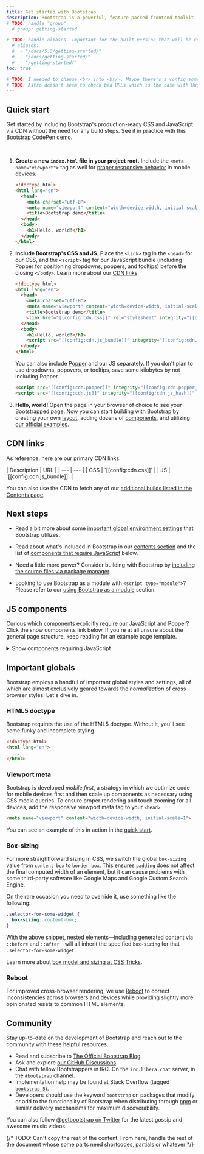 ```yaml
---
title: Get started with Bootstrap
description: Bootstrap is a powerful, feature-packed frontend toolkit. Build anything—from prototype to production—in minutes.
# TODO: handle "group"
  # group: getting-started

# TODO: handle aliases. Important for the built version that will be copied into GH Pages
  # aliases:
  #  - "/docs/5.3/getting-started/"
  #  - "/docs/getting-started/"
  #  - "/getting-started/"
toc: true

# TODO: I needed to change <br> into <br/>. Maybe there's a config somewhere to fix this behavior because <br>'s perfectly valid. It won't help if we can't copy/paste the .md documents as is from Bootstrap.
# TODO: Astro doesn't seem to check bad URLs which is the case with Hugo. Maybe something to configure somewhere?
---
```


## Quick start

Get started by including Bootstrap's production-ready CSS and JavaScript via CDN without the need for any build steps. See it in practice with this [Bootstrap CodePen demo](https://codepen.io/team/bootstrap/pen/qBamdLj).

<br/>

1. **Create a new `index.html` file in your project root.** Include the `<meta name="viewport">` tag as well for [proper responsive behavior](https://developer.mozilla.org/en-US/docs/Web/HTML/Viewport_meta_tag) in mobile devices.

   ```html
   <!doctype html>
   <html lang="en">
     <head>
       <meta charset="utf-8">
       <meta name="viewport" content="width=device-width, initial-scale=1">
       <title>Bootstrap demo</title>
     </head>
     <body>
       <h1>Hello, world!</h1>
     </body>
   </html>
   ```

2. **Include Bootstrap's CSS and JS.** Place the `<link>` tag in the `<head>` for our CSS, and the `<script>` tag for our JavaScript bundle (including Popper for positioning dropdowns, poppers, and tooltips) before the closing `</body>`. Learn more about our [CDN links](#cdn-links).

   ```html
   <!doctype html>
   <html lang="en">
     <head>
       <meta charset="utf-8">
       <meta name="viewport" content="width=device-width, initial-scale=1">
       <title>Bootstrap demo</title>
       <link href="[[config:cdn.css]]" rel="stylesheet" integrity="[[config:cdn.css_hash]]" crossorigin="anonymous">
     </head>
     <body>
       <h1>Hello, world!</h1>
       <script src="[[config:cdn.js_bundle]]" integrity="[[config:cdn.js_bundle_hash]]" crossorigin="anonymous"></script>
     </body>
   </html>
   ```

   You can also include [Popper](https://popper.js.org/) and our JS separately. If you don't plan to use dropdowns, popovers, or tooltips, save some kilobytes by not including Popper.

   ```html
   <script src="[[config:cdn.popper]]" integrity="[[config:cdn.popper_hash]]" crossorigin="anonymous"></script>
   <script src="[[config:cdn.js]]" integrity="[[config:cdn.js_hash]]" crossorigin="anonymous"></script>
   ```

3. **Hello, world!** Open the page in your browser of choice to see your Bootstrapped page. Now you can start building with Bootstrap by creating your own [layout]([[docsref:/layout/grid]]), adding dozens of [components]([[docsref:/components/buttons]]), and utilizing [our official examples]([[docsref:/examples]]).

## CDN links

As reference, here are our primary CDN links.

<BsTable>
| Description | URL |
| --- | --- |
| CSS | `[[config:cdn.css]]` |
| JS | `[[config:cdn.js_bundle]]` |
</BsTable>

You can also use the CDN to fetch any of our [additional builds listed in the Contents page]([[docsref:/getting-started/contents]]).

## Next steps

- Read a bit more about some [important global environment settings](#important-globals) that Bootstrap utilizes.

- Read about what's included in Bootstrap in our [contents section]([[docsref:/getting-started/contents/]]) and the list of [components that require JavaScript](#js-components) below.

- Need a little more power? Consider building with Bootstrap by [including the source files via package manager]([[docsref:/getting-started/download#package-managers]]).

- Looking to use Bootstrap as a module with `<script type="module">`? Please refer to our [using Bootstrap as a module]([[docsref:/getting-started/javascript#using-bootstrap-as-a-module]]) section.

## JS components

Curious which components explicitly require our JavaScript and Popper? Click the show components link below. If you're at all unsure about the general page structure, keep reading for an example page template.

<details>
<summary class="bd-summary-link mb-3">Show components requiring JavaScript</summary>
- Alerts for dismissing
- Buttons for toggling states and checkbox/radio functionality
- Carousel for all slide behaviors, controls, and indicators
- Collapse for toggling visibility of content
- Dropdowns for displaying and positioning (also requires [Popper](https://popper.js.org/))
- Modals for displaying, positioning, and scroll behavior
- Navbar for extending our Collapse and Offcanvas plugins to implement responsive behaviors
- Navs with the Tab plugin for toggling content panes
- Offcanvases for displaying, positioning, and scroll behavior
- Scrollspy for scroll behavior and navigation updates
- Toasts for displaying and dismissing
- Tooltips and popovers for displaying and positioning (also requires [Popper](https://popper.js.org/))
</details>

## Important globals

Bootstrap employs a handful of important global styles and settings, all of which are almost exclusively geared towards the *normalization* of cross browser styles. Let's dive in.

### HTML5 doctype

Bootstrap requires the use of the HTML5 doctype. Without it, you'll see some funky and incomplete styling.

```html
<!doctype html>
<html lang="en">
  ...
</html>
```

### Viewport meta

Bootstrap is developed *mobile first*, a strategy in which we optimize code for mobile devices first and then scale up components as necessary using CSS media queries. To ensure proper rendering and touch zooming for all devices, add the responsive viewport meta tag to your `<head>`.

```html
<meta name="viewport" content="width=device-width, initial-scale=1">
```

You can see an example of this in action in the [quick start](#quick-start).

### Box-sizing

For more straightforward sizing in CSS, we switch the global `box-sizing` value from `content-box` to `border-box`. This ensures `padding` does not affect the final computed width of an element, but it can cause problems with some third-party software like Google Maps and Google Custom Search Engine.

On the rare occasion you need to override it, use something like the following:

```css
.selector-for-some-widget {
  box-sizing: content-box;
}
```

With the above snippet, nested elements—including generated content via `::before` and `::after`—will all inherit the specified `box-sizing` for that `.selector-for-some-widget`.

Learn more about [box model and sizing at CSS Tricks](https://css-tricks.com/box-sizing/).

### Reboot

For improved cross-browser rendering, we use [Reboot]([[docsref:/content/reboot]]) to correct inconsistencies across browsers and devices while providing slightly more opinionated resets to common HTML elements.

## Community

Stay up-to-date on the development of Bootstrap and reach out to the community with these helpful resources.

- Read and subscribe to [The Official Bootstrap Blog]([[config:blog]]).
- Ask and explore [our GitHub Discussions](https://github.com/twbs/bootstrap/discussions).
- Chat with fellow Bootstrappers in IRC. On the `irc.libera.chat` server, in the `#bootstrap` channel.
- Implementation help may be found at Stack Overflow (tagged [`bootstrap-5`](https://stackoverflow.com/questions/tagged/bootstrap-5)).
- Developers should use the keyword `bootstrap` on packages that modify or add to the functionality of Bootstrap when distributing through [npm](https://www.npmjs.com/search?q=keywords:bootstrap) or similar delivery mechanisms for maximum discoverability.

You can also follow [@getbootstrap on Twitter](https://twitter.com/[[config:twitter]]) for the latest gossip and awesome music videos.

{/* TODO: Can't copy the rest of the content. From here, handle the rest of the document whose some parts need shortcodes, partials or whatever */}
